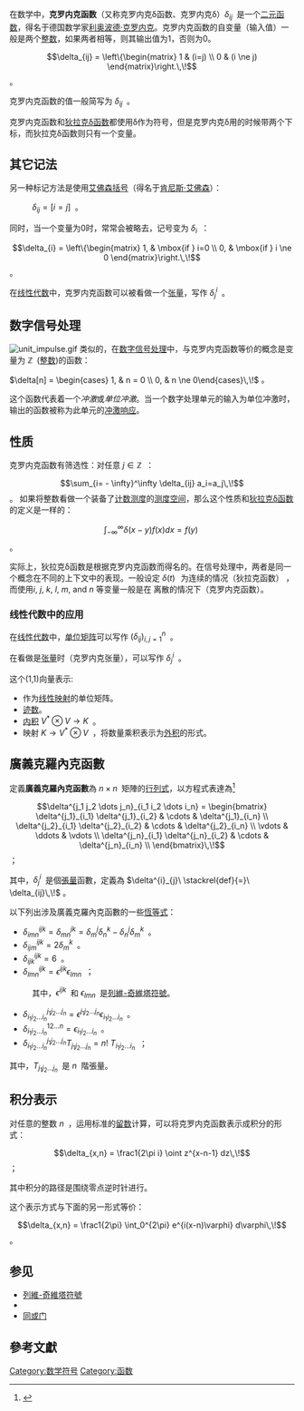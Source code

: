 {{Distinguish2|[[狄拉克δ函数|狄拉克δ函数]]，也不是[[克罗内克符号|克罗内克符号]]}}

在数学中，'''克罗内克函数'''（又称克罗内克δ函数、克罗内克δ）<math>\delta_{ij}\,\!</math> 是一个[[函數#多元函數|二元函数]]，得名于德国数学家[[利奥波德·克罗内克|利奥波德·克罗内克]]。克罗内克函数的自变量（输入值）一般是两个[[整数|整数]]，如果两者相等，则其输出值为1，否则为0。
:<math>\delta_{ij} = \left\{\begin{matrix} 
1 & (i=j)  \\ 
0 & (i \ne j) \end{matrix}\right.\,\!</math> <span style="vertical-align:bottom">。</span>

克罗内克函数的值一般简写为 <math>\delta_{ij}\,\!</math> 。

克罗内克函数和[[狄拉克δ函数|狄拉克δ函数]]都使用δ作为符号，但是克罗内克δ用的时候带两个下标，而狄拉克δ函数则只有一个变量。

==其它记法==
另一种标记方法是使用[[艾佛森括号|艾佛森括号]]（得名于[[肯尼斯·艾佛森|肯尼斯·艾佛森]]）：
: <math>\delta_{ij} = [i=j ]\,\!</math> 。

同时，当一个变量为0时，常常会被略去，记号变为 <math>\delta_i\,\!</math> ：
:<math>\delta_{i} = \left\{\begin{matrix} 
1, & \mbox{if } i=0  \\ 
0, & \mbox{if } i \ne 0 \end{matrix}\right.\,\!</math>  <span style="vertical-align:bottom">。</span>

在[[线性代数|线性代数]]中，克罗内克函数可以被看做一个[[张量|张量]]，写作 <math>\delta^i_j\,\!</math> 。

==数字信号处理==
[[File:unit_impulse.gif|thumb]]
类似的，在[[数字信号处理|数字信号处理]]中，与克罗内克函数等价的概念是变量为 <math>\mathbb{Z}\,\!</math> ([[整数|整数]])的函数：

<math>\delta[n] = \begin{cases} 1, & n = 0 \\ 0, & n \ne 0\end{cases}\,\!</math> <span style="vertical-align:bottom">。</span>

这个函数代表着一个''冲激''或''单位冲激''。当一个数字处理单元的输入为单位冲激时，输出的函数被称为此单元的[[冲激响应|冲激响应]]。

==性质==
克罗内克函数有筛选性：对任意 <math>j\in\mathbb Z\,\!</math> ： 
:<math>\sum_{i= - \infty}^\infty \delta_{ij} a_i=a_j\,\!</math> 。
如果将整数看做一个装备了[[计数测度|计数测度]]的[[测度空间|测度空间]]，那么这个性质和[[狄拉克δ函数|狄拉克δ函数]]的定义是一样的：
:<math>\int_{-\infty}^\infty \delta(x-y)f(x) dx=f(y)\,\!</math> 。

实际上，狄拉克δ函数是根据克罗内克函数而得名的。在信号处理中，两者是同一个概念在不同的上下文中的表现。一般设定 <math>\delta(t)\,\,\!</math> 为连续的情况（狄拉克函数） ，而使用''i'', ''j'', ''k'', ''l'', ''m'', and ''n'' 等变量一般是在 离散的情况下（克罗内克函数）。

===线性代数中的应用===
在[[线性代数|线性代数]]中，[[单位矩阵|单位矩阵]]可以写作 <math>(\delta_{ij})_{i,j=1}^n\,\!</math> 。 

在看做是[[张量|张量]]时（克罗内克张量），可以写作 <math>\delta^i_j\,\!</math> 。

这个(1,1)向量表示:
* 作为[[线性映射|线性映射]]的单位矩阵。
* [[迹数|迹数]]。
* [[内积|内积]] <math>V^* \otimes V \to K\,\!</math> 。
* 映射 <math>K \to V^* \otimes V\,\!</math> ，将数量乘积表示为[[外积|外积]]的形式。

==廣義克羅內克函數==
定義'''廣義克羅內克函數'''為 <math>n\times n\,\!</math> 矩陣的[[行列式|行列式]]，以方程式表達為<ref>{{Citation
  | last = Heinbockel
  | first = J. H.
  | title = Introduction to Tensor Calculus and Continum Mechanics
  | place = Victoria, B.C. Canada
  | publisher = Trafford Publishing
  | year = 2001
  | pages = pp. 14, 31
  | url = http://www.math.odu.edu/~jhh/counter2.html
  | isbn = 1-55369-133-4
  | access-date = 2010-04-25
  | archive-url = https://web.archive.org/web/20200106103811/http://www.math.odu.edu/~jhh/counter2.html
  | archive-date = 2020-01-06
  | dead-url = yes
  }}</ref>
:<math>\delta^{j_1 j_2 \dots j_n}_{i_1 i_2 \dots i_n} = 
\begin{bmatrix}
  \delta^{j_1}_{i_1} \delta^{j_1}_{i_2}     & \cdots & \delta^{j_1}_{i_n}      \\
  \delta^{j_2}_{i_1} \delta^{j_2}_{i_2}     & \cdots & \delta^{j_2}_{i_n}      \\
  \vdots & \ddots & \vdots \\ 
  \delta^{j_n}_{i_1} \delta^{j_n}_{i_2}     & \cdots & \delta^{j_n}_{i_n}      \\
\end{bmatrix}\,\!</math>  <span style="vertical-align:bottom">；</span>

其中，<math>\delta^{i}_{j}\,\!</math> 是個[[張量|張量]]函數，定義為 <math>\delta^{i}_{j}\ \stackrel{def}{=}\ \delta_{ij}\,\!</math> 。

以下列出涉及廣義克羅內克函數的一些[[恆等式|恆等式]]：
*<math>\delta^{ijk}_{imn} =\delta^{jk}_{mn}=\delta^{j}_{m}\delta^{k}_{n} - \delta^{j}_{n}\delta^{k}_{m}\,\!</math> 。
*<math>\delta^{ijk}_{ijm} =2\delta^{k}_{m}\,\!</math> 。
*<math>\delta^{ijk}_{ijk} =6\,\!</math> 。
*<math>\delta^{ijk}_{lmn} =\epsilon^{ijk}\epsilon_{lmn}\,\!</math> ； 

:其中，<math>\epsilon^{ijk}\,\!</math> 和 <math>\epsilon_{lmn}\,\!</math> 是[[列維-奇維塔符號|列維-奇維塔符號]]。
*<math>\delta^{j_1 j_2 \dots j_n}_{i_1 i_2 \dots i_n} =\epsilon^{j_1 j_2 \dots j_n}\epsilon_{i_1 i_2 \dots i_n}\,\!</math> 。
*<math>\delta^{1 2 \dots n}_{i_1 i_2 \dots i_n} =\epsilon_{i_1 i_2 \dots i_n}\,\!</math> 。
*<math>\delta^{j_1 j_2 \dots j_n}_{i_1 i_2 \dots i_n} T_{j_1 j_2 \dots j_n}=n!\ T_{i_1 i_2 \dots i_n}\,\!</math> ；

其中，<math>T_{j_1 j_2 \dots j_n}\,\!</math> 是 <math>n\,\!</math> 階張量。

==积分表示==
对任意的整数 <math>n\,\!</math> ，运用标准的[[留数|留数]]计算，可以将克罗内克函数表示成积分的形式：
:<math>  \delta_{x,n} = \frac1{2\pi i} \oint z^{x-n-1} dz\,\!</math> ；

其中积分的路径是围绕零点逆时针进行。

这个表示方式与下面的另一形式等价：
:<math>  \delta_{x,n} = \frac1{2\pi} \int_0^{2\pi} e^{i(x-n)\varphi} d\varphi\,\!</math> 。

==参见==
*[[列維-奇維塔符號|列維-奇維塔符號]]
*{{le|狄拉克测度|Dirac measure}}
*[[同或门|同或门]]

==參考文獻==
<references />

{{DEFAULTSORT:K}} 
[[Category:数学符号|Category:数学符号]]
[[Category:函数|Category:函数]]